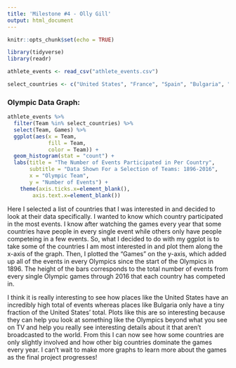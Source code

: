 ```yaml
---
title: 'Milestone #4 - Olly Gill'
output: html_document
---
```


```r
knitr::opts_chunk$set(echo = TRUE)

library(tidyverse)
library(readr)

athlete_events <- read_csv("athlete_events.csv")
```

```r
select_countries <- c("United States", "France", "Spain", "Bulgaria", "Egypt", "Mexico", "Norway", "Italy")
```

### Olympic Data Graph:
```r
athlete_events %>% 
  filter(Team %in% select_countries) %>% 
  select(Team, Games) %>% 
  ggplot(aes(x = Team, 
             fill = Team, 
             color = Team)) + 
  geom_histogram(stat = "count") + 
  labs(title = "The Number of Events Participated in Per Country", 
       subtitle = "Data Shown For a Selection of Teams: 1896-2016", 
       x = "Olympic Team", 
       y = "Number of Events") +
    theme(axis.ticks.x=element_blank(), 
        axis.text.x=element_blank())
```


Here I selected a list of countries that I was interested in and decided to look at their data specifically. I wanted to know which country participated in the most events. I know after watching the games every year that some countries have people in every single event while others only have people competeing in a few events. So, what I decided to do with my ggplot is to take some of the countries I am most interested in and plot them along the x-axis of the graph. Then, I plotted the "Games" on the y-axis, which added up all of the events in every Olympics since the start of the Olympics in 1896. The height of the bars corresponds to the total number of events from every single Olympic games through 2016 that each country has competed in.

I think it is really interesting to see how places like the United States have an incredibly high total of events whereas places like Bulgaria only have a tiny fraction of the United States' total. Plots like this are so interesting because they can help you look at something like the Olympics beyond what you see on TV and help you really see interesting details about it that aren't broadcasted to the world. From this I can now see how some countries are only slightly involved and how other big countries dominate the games every year. I can't wait to make more graphs to learn more about the games as the final project progresses!
